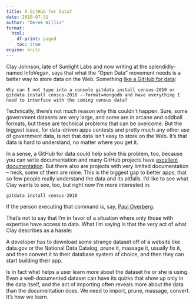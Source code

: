 ```yaml
---
title: A GitHub for Data?
date: 2010-07-31
author: "Derek Willis"
format:
  html:
    df-print: paged
    toc: true
engine: knitr
---
```


Clay Johnson, late of Sunlight Labs and now writing at the splendidly-named InfoVegan, says that what the "Open Data" movement needs is a better way to store data on the Web. Something [like a GitHub for data](http://infovegan.com/2010/07/30/github-for-data):

    Why can I not type into a console gitdata install census-2010 or gitdata install census-2010 --format=mongodb and have everything I need to interface with the coming census data?

Technically, there's not much reason why this couldn't happen. Sure, some government datasets are very large, and some are in arcane and oddball formats, but these are technical problems that can be overcome. But the biggest issue, for data-driven apps contests and pretty much any other use of government data, is not that data isn't easy to store on the Web. It's that data is hard to understand, no matter where you get it.

In a sense, a GitHub for data could help solve this problem, too, because you can write documentation and many GitHub projects have [excellent documentation](http://github.com/jashkenas/coffee-script). But there also are projects with very limited documentation – heck, some of them are mine. This is the biggest gap to better apps, that so few people really understand the data and its pitfalls. I'd like to see what Clay wants to see, too, but right now I'm more interested in:

    gitdata install census-2010

If the person executing that command is, say, [Paul Overberg](http://census.pewsocialtrends.org/2010/covering-census-2010-a-workshop-for-journalists).

That's not to say that I'm in favor of a situation where only those with expertise have access to data. What I'm saying is that the very act of what Clay describes as a hassle:

A developer has to download some strange dataset off of a website like data.gov or the National Data Catalog, prune it, massage it, usually fix it, and then convert it to their database system of choice, and then they can start building their app.

Is in fact what helps a user learn more about the dataset he or she is using. Even a well-documented dataset can have its quirks that show up only in the data itself, and the act of importing often reveals more about the data than the documentation does. We need to import, prune, massage, convert. It's how we learn.